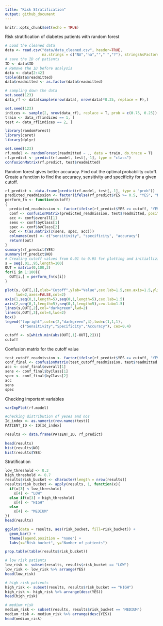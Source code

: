 ```yaml
---
title: "Risk Stratification"
output: github_document
---
```


```r
knitr::opts_chunk$set(echo = TRUE)
```

Risk stratification of diabetes patients with random forest
```r
# Load the cleaned data
data <- read.csv("data/data_cleaned.csv", header=TRUE, 
                 na.strings = c("NA","na",""," ","?"), stringsAsFactors = FALSE)
# save the ID of patients
ID <- data$ID
# Remove the ID before analysis
data <- data[2:42]
table(data$readmitted)
data$readmitted <- as.factor(data$readmitted)
```

```r
# sampling down the data
set.seed(123)
data_rf <- data[sample(nrow(data), nrow(data)*0.25, replace = F),]

set.seed(123)
indices <- sample(2, nrow(data_rf), replace = T, prob = c(0.75, 0.25))
train <- data_rf[indices == 1, ]
test <- data_rf[indices == 2, ]
```

```r
library(randomForest)
library(caret)
library(dplyr)
```

```r
set.seed(123)
rf.model <- randomForest(readmitted ~ ., data = train, do.trace = T)
rf.predict <- predict(rf.model, test[,-1], type = "class")
confusionMatrix(rf.predict, test$readmitted)
```

Random forest gives better accuracy. Find out the optimal probability cutoff. Create a function to find the accuracy, sensitivity and specificity for a given cutoff.
```r
rf_predict <- data.frame(predict(rf.model, test[,-1], type = "prob"))
predicted_readmission <- factor(ifelse(rf_predict$YES >= 0.5, "YES", "NO"))
perform_fn <- function(cutoff) 
{
  predicted_readmission <- factor(ifelse(rf_predict$YES >= cutoff, "YES", "NO"))
  conf <- confusionMatrix(predicted_readmission, test$readmitted, positive = "YES")
  acc <- conf$overall[1]
  sens <- conf$byClass[1]
  spec <- conf$byClass[2]
  out <- t(as.matrix(c(sens, spec, acc))) 
  colnames(out) <- c("sensitivity", "specificity", "accuracy")
  return(out)
}
summary(rf_predict$YES)
summary(rf_predict$NO)
# Creating cutoff values from 0.01 to 0.95 for plotting and initiallizing a matrix of 100 X 3.
s = seq(.01,.95,length=100)
OUT = matrix(0,100,3)
for(i in 1:100){
  OUT[i,] = perform_fn(s[i])
} 

plot(s, OUT[,1],xlab="Cutoff",ylab="Value",cex.lab=1.5,cex.axis=1.5,ylim=c(0,1),type="l",
     lwd=2,axes=FALSE,col=2)
axis(1,seq(0,1,length=5),seq(0,1,length=5),cex.lab=1.5)
axis(2,seq(0,1,length=5),seq(0,1,length=5),cex.lab=1.5)
lines(s,OUT[,2],col="darkgreen",lwd=2)
lines(s,OUT[,3],col=4,lwd=2)
box()
legend("topright",col=c(2,"darkgreen",4),lwd=c(1,1,1),
       c("Sensitivity","Specificity","Accuracy"), cex=0.4)
```

```r
cutoff <- s[which.min(abs(OUT[,1]-OUT[,2]))]
cutoff
```

Confusion matrix for the cutoff value
```r
test_cutoff_readmission <- factor(ifelse(rf_predict$YES >= cutoff, "YES", "NO"))
conf_final <- confusionMatrix(test_cutoff_readmission, test$readmitted, positive = "YES")
acc <- conf_final$overall[1]
sens <- conf_final$byClass[1]
spec <- conf_final$byClass[2]
acc
sens
spec
```

Checking important variables
```r
varImpPlot(rf.model)
```

```r
#Checking distribution of yeses and nos
Id_index <- as.numeric(row.names(test))
PATIENT_ID <- ID[Id_index]

results <- data.frame(PATIENT_ID, rf_predict)
                      
head(results)
hist(results$NO)
hist(results$YES)
```

Stratification
```r
low_threshold <- 0.3
high_threshold <- 0.7
results$risk_bucket <- character(length = nrow(results))
results$risk_bucket <- apply(results, 1, function(x){
  if(x[3] < low_threshold)
    x[4] <- "LOW"
  else if(x[3] > high_threshold)
    x[4] <- "HIGH"
  else
    x[4] <- "MEDIUM"
})
head(results)
```

```r
ggplot(data = results, aes(risk_bucket, fill=risk_bucket)) + 
  geom_bar() +
  theme(legend.position = "none") +
  labs(x="Risk bucket", y="Number of patients")

prop.table(table(results$risk_bucket))
```

```r
# low risk patients
low_risk <- subset(results, results$risk_bucket == "LOW")
low_risk <- low_risk %>% arrange(YES)
head(low_risk)
```

```r
# high risk patients
high_risk <- subset(results, results$risk_bucket == "HIGH")
high_risk <- high_risk %>% arrange(desc(YES))
head(high_risk)
```

```r
# medium risk
medium_risk <- subset(results, results$risk_bucket == "MEDIUM")
medium_risk <- medium_risk %>% arrange(desc(YES))
head(medium_risk)
```
